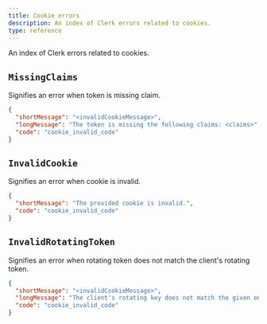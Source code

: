 ```yaml
---
title: Cookie errors
description: An index of Clerk errors related to cookies.
type: reference
---
```


An index of Clerk errors related to cookies.

## `MissingClaims`

Signifies an error when token is missing claim.

```json
{
  "shortMessage": "<invalidCookieMessage>",
  "longMessage": "The token is missing the following claims: <claims>",
  "code": "cookie_invalid_code"
}
```

## `InvalidCookie`

Signifies an error when cookie is invalid.

```json
{
  "shortMessage": "The provided cookie is invalid.",
  "code": "cookie_invalid_code"
}
```

## `InvalidRotatingToken`

Signifies an error when rotating token does not match the client's rotating token.

```json
{
  "shortMessage": "<invalidCookieMessage>",
  "longMessage": "The client's rotating key does not match the given one <token>",
  "code": "cookie_invalid_code"
}
```
